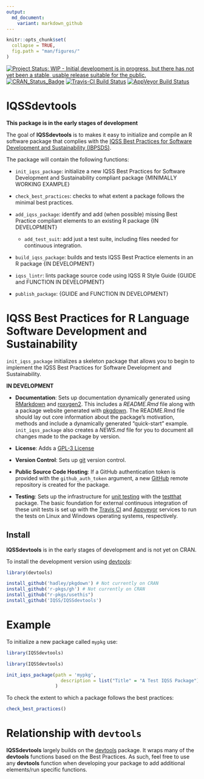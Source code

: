 ```yaml
---
output:
  md_document:
    variant: markdown_github
---
```


<!-- README.md is generated from README.Rmd. Please edit that file -->

```r
knitr::opts_chunk$set(
  collapse = TRUE,
  fig.path = "man/figures/"
)
```

[![Project Status: WIP - Initial development is in progress, but there has not yet been a stable, usable release suitable for the public.](http://www.repostatus.org/badges/latest/wip.svg)](http://www.repostatus.org/#wip)
[![CRAN_Status_Badge](http://www.r-pkg.org/badges/version/IQSSdevtools)](https://cran.r-project.org/package=IQSSdevtools)
[![Travis-CI Build Status](https://travis-ci.org/IQSS/IQSSdevtools.svg?branch=master)](https://travis-ci.org/IQSS/IQSSdevtools)
[![AppVeyor Build Status](https://ci.appveyor.com/api/projects/status/github/IQSS/IQSSdevtools?branch=master&svg=true)](https://ci.appveyor.com/project/IQSS/IQSSdevtools)

# IQSSdevtools

**This package is in the early stages of development**

The goal of **IQSSdevtools** is to makes it easy to initialize and compile an
R software package that complies with the [IQSS Best Practices for Software
Development and Sustainability (IBPSDS)](https://github.com/IQSS/social_science_software_toolkit/blob/master/iqss_sss_best_practices.md).

The package will contain the following functions:

- `init_iqss_package`: initialize a new IQSS Best Practices for Software
Development and Sustainability compliant package {MINIMALLY WORKING EXAMPLE}

- `check_best_practices`: checks to what extent a package follows the minimal
best practices.

- `add_iqss_package`: identify and add (when possible) missing Best
Practice compliant elements to an existing R package {IN DEVELOPMENT}

    - `add_test_suit`: add just a test suite, including files needed for 
continuous integration.

- `build_iqss_package`: builds and tests IQSS Best Practice elements in an R
package {IN DEVELOPMENT}

- `iqss_lintr`: lints package source code using IQSS R Style Guide
{GUIDE and FUNCTION IN DEVELOPMENT}

- `publish_package`: {GUIDE and FUNCTION IN DEVELOPMENT}


# IQSS Best Practices for R Language Software Development and Sustainability

`init_iqss_package` initializes a skeleton package that allows you to begin to
implement the IQSS Best Practices for Software Development and Sustainability.

**IN DEVELOPMENT**

- **Documentation**: Sets up documentation dynamically generated using [RMarkdown](http://rmarkdown.rstudio.com/)
and [roxygen2](https://CRAN.R-project.org/package=roxygen2). This includes a *README.Rmd*
file along with a package website generated with [pkgdown](https://github.com/hadley/pkgdown).
The README.Rmd file should lay out core information about the package's motivation, methods and
include a dynamically generated "quick-start" example. `init_iqss_package` also creates a
*NEWS.md* file for you to document all changes made to the package by version.

- **License**: Adds a [GPL-3 License](https://www.gnu.org/licenses/gpl-3.0.en.html)

- **Version Control**: Sets up [git](https://git-scm.com/) version control.

- **Public Source Code Hosting**: If a GitHub authentication token is provided
with the `github_auth_token` argument, a new [GitHub](https://github.com/) remote repository is created for the package.

- **Testing**: Sets up the infrastructure for [unit testing](https://en.wikipedia.org/wiki/Unit_testing) with the
[testthat](https://CRAN.R-project.org/package=testthat) package. The basic foundation for external
continuous integration of these unit tests is set up with the
[Travis CI](https://travis-ci.org/) and [Appveyor](https://www.appveyor.com/) services
to run the tests on Linux and Windows operating systems, respectively.

## Install

**IQSSdevtools** is in the early stages of development and is not yet on CRAN.

To install the development version using [devtools](https://CRAN.R-project.org/package=devtools):

```r
library(devtools)

install_github('hadley/pkgdown') # Not currently on CRAN
install_github('r-pkgs/gh') # Not currently on CRAN
install_github("r-pkgs/usethis")
install_github('IQSS/IQSSdevtools')
```

# Example

To initialize a new package called `mypkg` use:

```r
library(IQSSdevtools)
```

```r
library(IQSSdevtools)

init_iqss_package(path = 'mypkg',
                    description = list("Title" = "A Test IQSS Package")
                  )
```

To check the extent to which a package follows the best practices:

```r
check_best_practices()
```

# Relationship with `devtools`

**IQSSdevtools** largely builds on the
[devtools](https://CRAN.R-project.org/package=devtools) package. It
wraps many of the **devtools** functions based on the Best Practices. As such,
feel free to use any **devtools** function when developing your package to
add additional elements/run specific functions.
